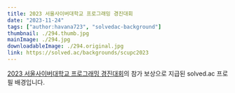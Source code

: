 ```yaml
---
title: 2023 서울사이버대학교 프로그래밍 경진대회
date: "2023-11-24"
tags: ["author:havana723", "solvedac-background"]
thumbnail: ./294.thumb.jpg
mainImage: ./294.jpg
downloadableImage: ./294.original.jpg
link: https://solved.ac/backgrounds/scupc2023
---
```


[2023 서울사이버대학교 프로그래밍 경진대회](https://www.acmicpc.net/contest/view/1199)의 참가 보상으로 지급된 solved.ac 프로필 배경입니다.
